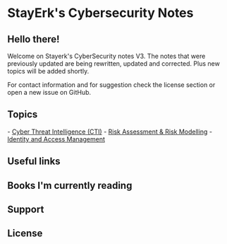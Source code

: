 = StayErk's Cybersecurity Notes = 

== Hello there! == 

Welcome on Stayerk's CyberSecurity notes V3. The notes that were previously updated are being rewritten, updated and corrected. Plus new topics will be added shortly. 

For contact information and for suggestion check the license section or open a new issue on GitHub.

== Topics ==

- [[./cti/index.wiki|Cyber Threat Intelligence (CTI)]]
- [[./secgov/index.wiki|Risk Assessment & Risk Modelling]]
- [[./iam/index.wiki|Identity and Access Management]]

== Useful links ==

== Books I'm currently reading ==

== Support == 

== License ==
